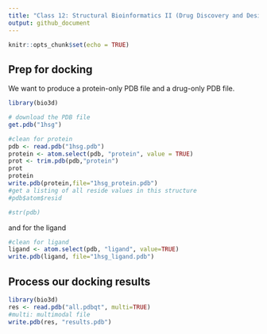 ```yaml
---
title: "Class 12: Structural Bioinformatics II (Drug Discovery and Design)"
output: github_document
---
```


```r
knitr::opts_chunk$set(echo = TRUE)
```

## Prep for docking 

We want to produce a protein-only PDB file and a drug-only PDB file. 

```r
library(bio3d)

# download the PDB file
get.pdb("1hsg")
```

```r
#clean for protein
pdb <- read.pdb("1hsg.pdb")
protein <- atom.select(pdb, "protein", value = TRUE)
prot <- trim.pdb(pdb,"protein")
prot
protein
write.pdb(protein,file="1hsg_protein.pdb")
#get a listing of all reside values in this structure
#pdb$atom$resid

#str(pdb)
```

and for the ligand
```r
#clean for ligand
ligand <- atom.select(pdb, "ligand", value=TRUE)
write.pdb(ligand, file="1hsg_ligand.pdb")
```


## Process our docking results

```r
library(bio3d)
res <- read.pdb("all.pdbqt", multi=TRUE)
#multi: multimodal file
write.pdb(res, "results.pdb")
```











